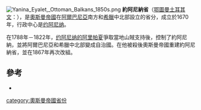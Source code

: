 {{expand|time=2015-11-01T21:29:53+00:00}}
{{refimprove|time=2015-11-01T21:29:53+00:00}}
[[File:Yanina_Eyalet,_Ottoman_Balkans_1850s.png|thumb]]
'''約阿尼納省'''（[[鄂圖曼土耳其文|鄂圖曼土耳其文]]：{{lang|ota|ایالت یانیه}}），是[[奧斯曼帝國|奧斯曼帝國]]在[[阿爾巴尼亞|阿爾巴尼亞]]南方和[[希臘|希臘]]中北部設立的省分，成立於1670年，行政中心是[[约阿尼纳|约阿尼纳]]。

在1788年－1822年，[[约阿尼纳的阿里帕夏|约阿尼纳的阿里帕夏]]爭取當地山賊支持後，控制了約阿尼納，並將阿爾巴尼亞和希臘中北部變成自治國。在他被殺後奧斯曼帝國重建約阿尼納省，並在1867年再次改組。

==參考==
*[https://www.webcitation.org/6JCA4JCRc?url=http://www.geonames.de/coutr-ota-provinces.html ]

{{奥斯曼帝国行政区划}}
[[category:奧斯曼帝國省份|category:奧斯曼帝國省份]]